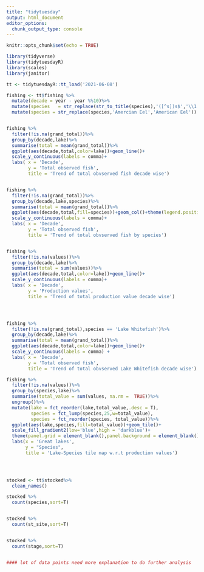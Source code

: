 ```yaml
---
title: "tidytuesday"
output: html_document
editor_options: 
  chunk_output_type: console
---
```


```r
knitr::opts_chunk$set(echo = TRUE)


```


```r

library(tidyverse)
library(tidytuesdayR)
library(scales)
library(janitor)

tt <- tidytuesdayR::tt_load('2021-06-08')

fishing <- tt$fishing %>%
  mutate(decade = year - year %%10)%>%
  mutate(species   = str_replace(str_to_title(species),'([^s])s$','\\1'))%>%
  mutate(species = str_replace(species,'Amercian Eel','American Eel'))


fishing %>% 
  filter(!is.na(grand_total))%>%
  group_by(decade,lake)%>%
  summarise(total = mean(grand_total))%>%
  ggplot(aes(decade,total,color=lake))+geom_line()+
  scale_y_continuous(labels = comma)+
  labs( x = 'Decade',
        y = 'Total observed fish',
        title = 'Trend of total obvserved fish decade wise')


fishing %>% 
  filter(!is.na(grand_total))%>%
  group_by(decade,lake,species)%>%
  summarise(total = mean(grand_total))%>%
  ggplot(aes(decade,total,fill=species))+geom_col()+theme(legend.position = 'none')+
  scale_y_continuous(labels = comma)+
  labs( x = 'Decade',
        y = 'Total observed fish',
        title = 'Trend of total obvserved fish by species')


fishing %>% 
  filter(!is.na(values))%>%
  group_by(decade,lake)%>%
  summarise(total = sum(values))%>%
  ggplot(aes(decade,total,color=lake))+geom_line()+
  scale_y_continuous(labels = comma)+
  labs( x = 'Decade',
        y = 'Production values',
        title = 'Trend of total production value decade wise')




fishing %>% 
  filter(!is.na(grand_total),species == 'Lake Whitefish')%>%
  group_by(decade,lake)%>%
  summarise(total = mean(grand_total))%>%
  ggplot(aes(decade,total,color=lake))+geom_line()+
  scale_y_continuous(labels = comma) +
  labs( x = 'Decade',
        y = 'Total observed fish',
        title = 'Trend of total obvserved Lake Whitefish decade wise')

fishing %>% 
  filter(!is.na(values))%>%
  group_by(species,lake)%>%
  summarise(total_value = sum(values, na.rm =  TRUE))%>%
  ungroup()%>%
  mutate(lake = fct_reorder(lake,total_value,.desc = T),
         species = fct_lump(species,25,w=total_value),
         species = fct_reorder(species, total_value))%>%
  ggplot(aes(lake,species,fill=total_value))+geom_tile()+
  scale_fill_gradient2(low='blue',high = 'darkblue')+
  theme(panel.grid = element_blank(),panel.background = element_blank())+
  labs(x = 'Great lakes',
       y = "Species",
       title = 'Lake-Species tile map w.r.t production values')
  




```


```r

stocked <- tt$stocked%>%
  clean_names()

stocked %>% 
  count(species,sort=T)


stocked %>% 
  count(st_site,sort=T)


stocked %>% 
  count(stage,sort=T)


#### lot of data points need more explanation to do further analysis 

````


